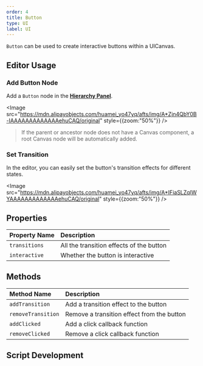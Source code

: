 ```yaml
---
order: 4
title: Button
type: UI
label: UI
---
```


`Button` can be used to create interactive buttons within a UICanvas.

## Editor Usage

### Add Button Node

Add a `Button` node in the **[Hierarchy Panel](/docs/interface/hierarchy/)**.

<Image src="https://mdn.alipayobjects.com/huamei_yo47yq/afts/img/A*Zjn4QbY0B-IAAAAAAAAAAAAAehuCAQ/original" style={{zoom:"50%"}} />

> If the parent or ancestor node does not have a Canvas component, a root Canvas node will be automatically added.

### Set Transition

In the editor, you can easily set the button's transition effects for different states.

<Image src="https://mdn.alipayobjects.com/huamei_yo47yq/afts/img/A*IFiaSLZqIWYAAAAAAAAAAAAAehuCAQ/original" style={{zoom:"50%"}} />

## Properties

| Property Name   | Description                       |
| :-------------- | :-------------------------------- |
| `transitions`   | All the transition effects of the button |
| `interactive`   | Whether the button is interactive   |

## Methods

| Method Name         | Description                           |
| :------------------ | :------------------------------------ |
| `addTransition`     | Add a transition effect to the button |
| `removeTransition`  | Remove a transition effect from the button |
| `addClicked`        | Add a click callback function         |
| `removeClicked`     | Remove a click callback function      |

## Script Development

<Playground href="/embed/ui-Button" />